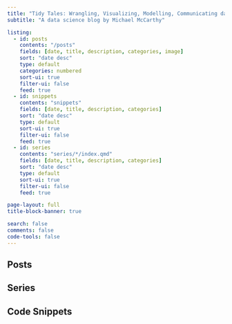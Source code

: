 ```yaml
---
title: "Tidy Tales: Wrangling, Visualizing, Modelling, Communicating data"
subtitle: "A data science blog by Michael McCarthy"

listing:
  - id: posts
    contents: "/posts"
    fields: [date, title, description, categories, image]
    sort: "date desc"
    type: default
    categories: numbered
    sort-ui: true
    filter-ui: false
    feed: true
  - id: snippets
    contents: "snippets"
    fields: [date, title, description, categories]
    sort: "date desc"
    type: default
    sort-ui: true
    filter-ui: false
    feed: true
  - id: series
    contents: "series/*/index.qmd"
    fields: [date, title, description, categories]
    sort: "date desc"
    type: default
    sort-ui: true
    filter-ui: false
    feed: true

page-layout: full
title-block-banner: true

search: false
comments: false
code-tools: false
---
```


## Posts

:::{#posts}
:::

## Series

:::{#series}
:::

## Code Snippets

:::{#snippets}
:::
